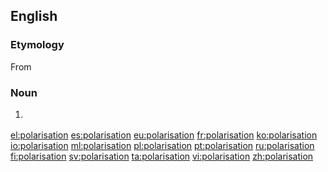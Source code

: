 ==English==

===Etymology===
From {{etyl|fr|en}} {{term|polarisation|lang=fr}}

===Noun===
{{en-noun}}

# {{label|en|British spelling}} {{alternative spelling of|polarization|lang=en}}

[[el:polarisation]]
[[es:polarisation]]
[[eu:polarisation]]
[[fr:polarisation]]
[[ko:polarisation]]
[[io:polarisation]]
[[ml:polarisation]]
[[pl:polarisation]]
[[pt:polarisation]]
[[ru:polarisation]]
[[fi:polarisation]]
[[sv:polarisation]]
[[ta:polarisation]]
[[vi:polarisation]]
[[zh:polarisation]]